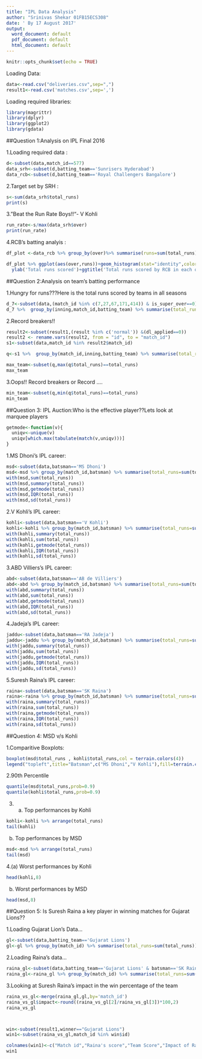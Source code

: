 ---
title: "IPL Data Analysis"
author: "Srinivas Shekar 01FB15ECS308"
date: ' By 17 August 2017'
output:
  word_document: default
  pdf_document: default
  html_document: default
---

```{r setup, include=FALSE}
knitr::opts_chunk$set(echo = TRUE)
```

Loading Data:

```{r}
data<-read.csv("deliveries.csv",sep=",")
result1<-read.csv('matches.csv',sep=',')
```

Loading required libraries:
```{r message=FALSE}
library(magrittr)
library(dplyr)
library(ggplot2)
library(gdata)

```



##Question 1:Analysis on IPL Final 2016


1.Loading required data :

```{r}
d<-subset(data,match_id==577)
data_srh<-subset(d,batting_team=='Sunrisers Hyderabad')
data_rcb<-subset(d,batting_team=='Royal Challengers Bangalore')
```

2.Target set by SRH :

```{r}
s<-sum(data_srh$total_runs)
print(s)
```

3."Beat the Run Rate Boys!!"- V Kohli

```{r}
run_rate<-s/max(data_srh$over)
print(run_rate)
```

4.RCB's batting analyis :

```{r}
df_plot <-data_rcb %>% group_by(over)%>% summarise(runs=sum(total_runs)) %>% arrange(over)

df_plot %>% ggplot(aes(over,runs))+geom_histogram(stat="identity",color='blue',fill='cyan')+xlab('Overs')+
  ylab('Total runs scored')+ggtitle('Total runs scored by RCB in each over')
```

##Question 2:Analysis on team's batting performance

1.Hungry for runs???Here is the total runs scored by teams in all seasons

```{r}
d_7<-subset(data,(match_id %in% c(7,27,67,171,414)) & is_super_over==0)
d_7 %>%  group_by(inning,match_id,batting_team) %>% summarise(total_runs=sum(total_runs)) %>% arrange(match_id)
```

2.Record breakers!!

```{r message=FALSE}

result2<-subset(result1,(result %in% c('normal')) &(dl_applied==0))
result2 <- rename.vars(result2, from = "id", to = "match_id")
s1<-subset(data,match_id %in% result2$match_id)

q<-s1 %>%  group_by(match_id,inning,batting_team) %>% summarise(total_runs=sum(total_runs)) %>% arrange(match_id)

max_team<-subset(q,max(q$total_runs)==total_runs)
max_team
```

3.Oops!! Record breakers or Record ....

```{r}
min_team<-subset(q,min(q$total_runs)==total_runs)
min_team
```

##Question 3: IPL Auction:Who is the effective player??Lets look at marquee players

```{r}
getmode<-function(v){
  uniqv<-unique(v)
  uniqv[which.max(tabulate(match(v,uniqv)))]
}
```

1.MS Dhoni's IPL career:

```{r}
msd<-subset(data,batsman=='MS Dhoni')
msd<-msd %>% group_by(match_id,batsman) %>% summarise(total_runs=sum(total_runs)) %>% arrange(match_id)
with(msd,sum(total_runs))
with(msd,summary(total_runs))
with(msd,getmode(total_runs))
with(msd,IQR(total_runs))
with(msd,sd(total_runs))
```

2.V Kohli's IPL career:

```{r}
kohli<-subset(data,batsman=='V Kohli')
kohli<-kohli %>% group_by(match_id,batsman) %>% summarise(total_runs=sum(total_runs)) %>% arrange(match_id)
with(kohli,summary(total_runs))
with(kohli,sum(total_runs))
with(kohli,getmode(total_runs))
with(kohli,IQR(total_runs))
with(kohli,sd(total_runs))
```

3.ABD Villiers's IPL career:

```{r}
abd<-subset(data,batsman=='AB de Villiers')
abd<-abd %>% group_by(match_id,batsman) %>% summarise(total_runs=sum(total_runs)) %>% arrange(match_id)
with(abd,summary(total_runs))
with(abd,sum(total_runs))
with(abd,getmode(total_runs))
with(abd,IQR(total_runs))
with(abd,sd(total_runs))
```

4.Jadeja's IPL career:

```{r}
jaddu<-subset(data,batsman=='RA Jadeja')
jaddu<-jaddu %>% group_by(match_id,batsman) %>% summarise(total_runs=sum(total_runs)) %>% arrange(match_id)
with(jaddu,summary(total_runs))
with(jaddu,sum(total_runs))
with(jaddu,getmode(total_runs))
with(jaddu,IQR(total_runs))
with(jaddu,sd(total_runs))
```

5.Suresh Raina's IPL career:

```{r}
raina<-subset(data,batsman=='SK Raina')
raina<-raina %>% group_by(match_id,batsman) %>% summarise(total_runs=sum(total_runs)) %>% arrange(match_id)
with(raina,summary(total_runs))
with(raina,sum(total_runs))
with(raina,getmode(total_runs))
with(raina,IQR(total_runs))
with(raina,sd(total_runs))
```

##Question 4: MSD v/s Kohli

1.Comparitive Boxplots:
```{r}


boxplot(msd$total_runs , kohli$total_runs,col = terrain.colors(4))
legend("topleft",title="Batsman",c("MS Dhoni","V Kohli"),fill=terrain.colors(4),horiz=TRUE)
```

2.90th Percentile

```{r}
quantile(msd$total_runs,prob=0.9)
quantile(kohli$total_runs,prob=0.9)
```

3. (a) Top performances by Kohli

```{r}

kohli<-kohli %>% arrange(total_runs)
tail(kohli)
```

(b) Top performances by MSD

```{r}

msd<-msd %>% arrange(total_runs)
tail(msd)
```

4.(a) Worst performances by Kohli

```{r}
head(kohli,8)
```

(b) Worst performances by MSD
```{r}
head(msd,8)
```

##Question 5: Is Suresh Raina a key player in winning matches for Gujarat Lions?? 

1.Loading Gujarat Lion's Data...

```{r}
gl<-subset(data,batting_team=='Gujarat Lions')
gl<-gl %>% group_by(match_id) %>% summarise(total_runs=sum(total_runs)) %>% arrange(match_id)
```

2.Loading Raina's data...
```{r}
raina_gl<-subset(data,batting_team=='Gujarat Lions' & batsman=='SK Raina')
raina_gl<-raina_gl %>% group_by(match_id) %>% summarise(total_runs=sum(total_runs)) %>% arrange(match_id)
```

3.Looking at Suresh Raina's impact in the win percentage of the team

```{r}
raina_vs_gl<-merge(raina_gl,gl,by='match_id')
raina_vs_gl$impact<-round((raina_vs_gl[2]/raina_vs_gl[3])*100,2)
raina_vs_gl



win<-subset(result1,winner=="Gujarat Lions")
win1<-subset(raina_vs_gl,match_id %in% win$id)

colnames(win1)<-c("Match id","Raina's score","Team Score","Impact of Raina on the team")
win1 


```

